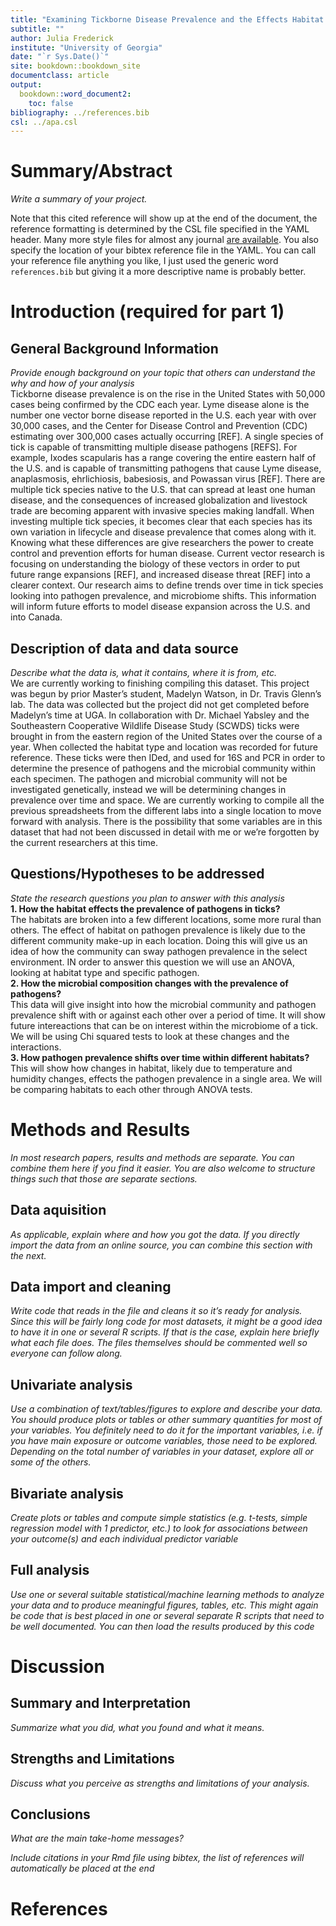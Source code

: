 ---
title: "Examining Tickborne Disease Prevalence and the Effects Habitat and the Microbial Community Play"
subtitle: ""
author: Julia Frederick
institute: "University of Georgia"
date: "`r Sys.Date()`"
site: bookdown::bookdown_site
documentclass: article
output:
  bookdown::word_document2: 
    toc: false
bibliography: ../references.bib
csl: ../apa.csl
---


# Summary/Abstract
_Write a summary of your project._

Note that this cited reference will show up at the end of the document, the reference formatting is determined by the CSL file specified in the YAML header. Many more style files for almost any journal [are available](https://www.zotero.org/styles). You also specify the location of your bibtex reference file in the YAML. You can call your reference file anything you like, I just used the generic word `references.bib` but giving it a more descriptive name is probably better.


# Introduction (required for part 1)

## General Background Information
_Provide enough background on your topic that others can understand the why and how of your analysis_  
Tickborne disease prevalence is on the rise in the United States with 50,000 cases being confirmed by the CDC each year. Lyme disease alone is the number one vector borne disease reported in the U.S. each year with over 30,000 cases, and the Center for Disease Control and Prevention (CDC) estimating over 300,000 cases actually occurring [REF]. A single species of tick is capable of transmitting multiple disease pathogens [REFS]. For example, Ixodes scapularis has a range covering the entire eastern half of the U.S. and is capable of transmitting pathogens that cause Lyme disease, anaplasmosis, ehrlichiosis, babesiosis, and Powassan virus [REF].  There are multiple tick species native to the U.S. that can spread at least one human disease, and the consequences of increased globalization and livestock trade are becoming apparent with invasive species making landfall. When investing multiple tick species, it becomes clear that each species has its own variation in lifecycle and disease prevalence that comes along with it. Knowing what these differences are give researchers the power to create control and prevention efforts for human disease. Current vector research is focusing on understanding the biology of these vectors in order to put future range expansions [REF], and increased disease threat [REF] into a clearer context. Our research aims to define trends over time in tick species looking into pathogen prevalence, and microbiome shifts. This information will inform future efforts to model disease expansion across the U.S. and into Canada. 

## Description of data and data source
_Describe what the data is, what it contains, where it is from, etc._  
We are currently working to finishing compiling this dataset. This project was begun by prior Master’s student, Madelyn Watson, in Dr. Travis Glenn’s lab. The data was collected but the project did not get completed before Madelyn’s time at UGA. In collaboration with Dr. Michael Yabsley and the Southeastern Cooperative Wildlife Disease Study (SCWDS) ticks were brought in from the eastern region of the United States over the course of a year. When collected the habitat type and location was recorded for future reference. These ticks were then IDed, and used for 16S and PCR in order to determine the presence of pathogens and the microbial community within each specimen. The pathogen and microbial community will not be investigated genetically, instead we will be determining changes in prevalence over time and space. We are currently working to compile all the previous spreadsheets from the different labs into a single location to move forward with analysis. There is the possibility that some variables are in this dataset that had not been discussed in detail with me or we’re forgotten by the current researchers at this time. 

## Questions/Hypotheses to be addressed
_State the research questions you plan to answer with this analysis_  
__1. How the habitat effects the prevalence of pathogens in ticks?__  
The habitats are broken into a few different locations, some more rural than others. The effect of habitat on pathogen prevalence is likely due to the different community make-up in each location. Doing this will give us an idea of how the community can sway pathogen prevalence in the select environment. IN order to answer this question we will use an ANOVA, looking at habitat type and specific pathogen.  
__2. How the microbial composition changes with the prevalence of pathogens?__  
This data will give insight into how the microbial community and pathogen prevalence shift with or against each other over a period of time. It will show future intereactions that can be on interest within the microbiome of a tick. We will be using Chi squared tests to look at these changes and the interactions.   
__3. How pathogen prevalence shifts over time within different habitats?__  
This will show how changes in habitat, likely due to temperature and humidity changes, effects the pathogen prevalence in a single area. We will be comparing habitats to each other through ANOVA tests.   




# Methods and Results

_In most research papers, results and methods are separate. You can combine them here if you find it easier. You are also welcome to structure things such that those are separate sections._


## Data aquisition
_As applicable, explain where and how you got the data. If you directly import the data from an online source, you can combine this section with the next._

## Data import and cleaning
_Write code that reads in the file and cleans it so it's ready for analysis. Since this will be fairly long code for most datasets, it might be a good idea to have it in one or several R scripts. If that is the case, explain here briefly what each file does. The files themselves should be commented well so everyone can follow along._

## Univariate analysis
_Use a combination of text/tables/figures to explore and describe your data. You should produce plots or tables or other summary quantities for most of your variables. You definitely need to do it for the important variables, i.e. if you have main exposure or outcome variables, those need to be explored. Depending on the total number of variables in your dataset, explore all or some of the others._

## Bivariate analysis
_Create plots or tables and compute simple statistics (e.g. t-tests, simple regression model with 1 predictor, etc.) to look for associations between your outcome(s) and each individual predictor variable_


## Full analysis
_Use one or several suitable statistical/machine learning methods to analyze your data and to produce meaningful figures, tables, etc. This might again be code that is best placed in one or several separate R scripts that need to be well documented. You can then load the results produced by this code_

# Discussion

## Summary and Interpretation
_Summarize what you did, what you found and what it means._

## Strengths and Limitations
_Discuss what you perceive as strengths and limitations of your analysis._

## Conclusions
_What are the main take-home messages?_


_Include citations in your Rmd file using bibtex, the list of references will automatically be placed at the end_

# References

